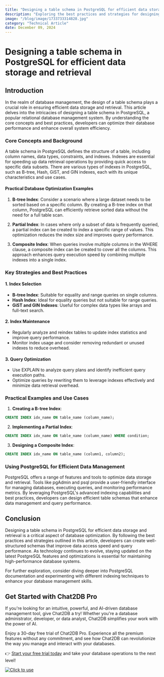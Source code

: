 ```yaml
---
title: "Designing a table schema in PostgreSQL for efficient data storage and retrieval"
description: "Exploring the best practices and strategies for designing a table schema in PostgreSQL to optimize data storage and retrieval."
image: "/blog/image/1733733314828.jpg"
category: "Technical Article"
date: December 09, 2024
---
```


# Designing a table schema in PostgreSQL for efficient data storage and retrieval

## Introduction

In the realm of database management, the design of a table schema plays a crucial role in ensuring efficient data storage and retrieval. This article delves into the intricacies of designing a table schema in PostgreSQL, a popular relational database management system. By understanding the core concepts and best practices, developers can optimize their database performance and enhance overall system efficiency.

### Core Concepts and Background

A table schema in PostgreSQL defines the structure of a table, including column names, data types, constraints, and indexes. Indexes are essential for speeding up data retrieval operations by providing quick access to specific data subsets. There are various types of indexes in PostgreSQL, such as B-tree, Hash, GiST, and GIN indexes, each with its unique characteristics and use cases.

#### Practical Database Optimization Examples

1. **B-tree Index**: Consider a scenario where a large dataset needs to be sorted based on a specific column. By creating a B-tree index on that column, PostgreSQL can efficiently retrieve sorted data without the need for a full table scan.

2. **Partial Index**: In cases where only a subset of data is frequently queried, a partial index can be created to index a specific range of values. This optimization reduces the index size and improves query performance.

3. **Composite Index**: When queries involve multiple columns in the WHERE clause, a composite index can be created to cover all the columns. This approach enhances query execution speed by combining multiple indexes into a single index.

### Key Strategies and Best Practices

#### 1. Index Selection

- **B-tree Index**: Suitable for equality and range queries on single columns.
- **Hash Index**: Ideal for equality queries but not suitable for range queries.
- **GiST and GIN Indexes**: Useful for complex data types like arrays and full-text search.

#### 2. Index Maintenance

- Regularly analyze and reindex tables to update index statistics and improve query performance.
- Monitor index usage and consider removing redundant or unused indexes to reduce overhead.

#### 3. Query Optimization

- Use EXPLAIN to analyze query plans and identify inefficient query execution paths.
- Optimize queries by rewriting them to leverage indexes effectively and minimize data retrieval overhead.

### Practical Examples and Use Cases

1. **Creating a B-tree Index**:
```sql
CREATE INDEX idx_name ON table_name (column_name);
```

2. **Implementing a Partial Index**:
```sql
CREATE INDEX idx_name ON table_name (column_name) WHERE condition;
```

3. **Designing a Composite Index**:
```sql
CREATE INDEX idx_name ON table_name (column1, column2);
```

### Using PostgreSQL for Efficient Data Management

PostgreSQL offers a range of features and tools to optimize data storage and retrieval. Tools like pgAdmin and psql provide a user-friendly interface for managing databases, executing queries, and monitoring performance metrics. By leveraging PostgreSQL's advanced indexing capabilities and best practices, developers can design efficient table schemas that enhance data management and query performance.

## Conclusion

Designing a table schema in PostgreSQL for efficient data storage and retrieval is a critical aspect of database optimization. By following the best practices and strategies outlined in this article, developers can create well-structured schemas that improve data access speed and query performance. As technology continues to evolve, staying updated on the latest PostgreSQL features and optimizations is essential for maintaining high-performance database systems.

For further exploration, consider diving deeper into PostgreSQL documentation and experimenting with different indexing techniques to enhance your database management skills.

## Get Started with Chat2DB Pro

If you're looking for an intuitive, powerful, and AI-driven database management tool, give Chat2DB a try! Whether you're a database administrator, developer, or data analyst, Chat2DB simplifies your work with the power of AI.

Enjoy a 30-day free trial of Chat2DB Pro. Experience all the premium features without any commitment, and see how Chat2DB can revolutionize the way you manage and interact with your databases.

👉 [Start your free trial today](https://chat2db.ai/pricing) and take your database operations to the next level!


[![Click to use](/image/blog/bg/chat2db.jpg)](https://chat2db.ai/)
